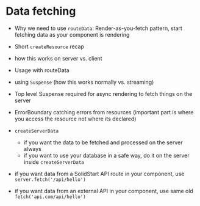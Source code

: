 <title>Data fetching</title>

# Data fetching

- Why we need to use `routeData`: Render-as-you-fetch pattern, start fetching data as your component is rendering

- Short `createResource` recap

- how this works on server vs. client
- Usage with routeData
- using `Suspense` (how this works normally vs. streaming)

- Top level Suspense required for async rendering to fetch things on the server

- ErrorBoundary catching errors from resources (important part is where you access the resource not where its declared)

- `createServerData`

  - if you want the data to be fetched and processed on the server always
  - if you want to use your database in a safe way, do it on the server inside `createServerData`

- if you want data from a SolidStart API route in your component, use `server.fetch('/api/hello')`
- if you want data from an external API in your component, use same old `fetch('api.com/api/hello')`
